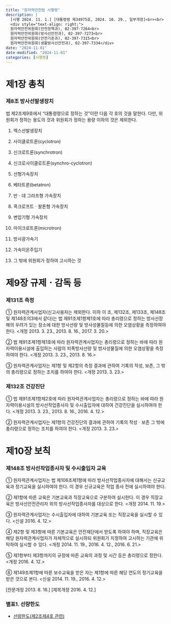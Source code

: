 ```yaml
---
title: "원자력안전법 시행령"
description: |
  [시행 2024. 11. 1.] [대통령령 제34975호, 2024. 10. 29., 일부개정]<br><br>
  <div style="text-align: right;">
  원자력안전위원회(안전정책과), 02-397-7264<br>
  원자력안전위원회(방사선안전과), 02-397-7273<br>
  원자력안전위원회(안전기준과), 02-397-7315<br>
  원자력안전위원회(생활방사선안전과), 02-397-7334</div>
date: "2024-11-01"
date-modified: "2024-11-01"
categories: [시행령]
---
```


# 제1장 총칙

### 제8조 방사선발생장치

::: {.callout-note title="제8조(방사선발생장치)" collapse="open" appearance="minimal"}
법 제2조제9호에서 “대통령령으로 정하는 것”이란 다음 각 호의 것을 말한다. 다만, 위원회가 정하는 용도의 것과 위원회가 정하는 용량 이하의 것은 제외한다.

1.  엑스선발생장치

2.  사이클로트론(cyclotron)

3.  신크로트론(synchrotron)

4.  신크로사이클로트론(synchro-cyclotron)

5.  선형가속장치

6.  베타트론(betatron)

7.  반ㆍ데 그라프형 가속장치

8.  콕크로프트ㆍ왈톤형 가속장치

9.  변압기형 가속장치

10. 마이크로트론(microtron)

11. 방사광가속기

12. 가속이온주입기

13. 그 밖에 위원회가 정하여 고시하는 것
:::

# 제9장 규제ㆍ감독 등

### 제131조 측정

::: {.callout-note title="제131조(측정)" collapse="open" appearance="minimal"}
① 원자력관계사업자(신고사용자는 제외한다. 이하 이 조, 제132조, 제133조, 제148조 및 제148조의3에서 같다)는 법 제91조제1항제1호에 따라 총리령으로 정하는 방사선장해의 우려가 있는 장소에 대한 방사선량 및 방사성물질등에 의한 오염상황을 측정하여야 한다. <개정 2013. 3. 23., 2013. 8. 16., 2017. 3. 20.>

② 법 제91조제1항제1호에 따라 원자력관계사업자는 총리령으로 정하는 바에 따라 원자력이용시설에 출입하는 사람의 피폭방사선량 및 방사성물질에 의한 오염상황을 측정하여야 한다. <개정 2013. 3. 23., 2013. 8. 16.>

③ 원자력관계사업자는 제1항 및 제2항의 측정 결과에 관하여 기록의 작성, 보존, 그 밖의 총리령으로 정하는 조치를 하여야 한다. <개정 2013. 3. 23.>
:::

### 제132조 건강진단

::: {.callout-note title="제132조(건강진단)" collapse="open" appearance="minimal"}
① 법 제91조제1항제2호에 따라 원자력관계사업자는 총리령으로 정하는 바에 따라 원자력이용시설의 방사선작업종사자 및 수시출입자에 대하여 건강진단을 실시하여야 한다. <개정 2013. 3. 23., 2013. 8. 16., 2016. 4. 12.>

② 원자력관계사업자는 제1항의 건강진단의 결과에 관하여 기록의 작성ㆍ보존 그 밖에 총리령으로 정하는 조치를 하여야 한다. <개정 2013. 3. 23.>
:::


# 제10장 보칙

### 제148조 방사선작업종사자 및 수시출입자 교육

::: {.callout-note title="제148조(방사선작업종사자 및 수시출입자 교육)" collapse="open" appearance="minimal"}
① 원자력관계사업자는 법 제106조제1항에 따라 방사선작업종사자에 대해서는 신규교육과 정기교육을 실시하여야 한다. 이 경우 신규교육은 작업 종사 전에 실시하여야 한다.

② 제1항에 따른 교육은 기본교육과 직장교육으로 구분하여 실시한다. 이 경우 직장교육은 방사선안전관리자 외의 방사선작업종사자를 대상으로 한다. \<개정 2014. 11. 19.\>

③ 원자력관계사업자는 수시출입자에 대하여 기본교육 또는 직장교육을 실시할 수 있다. \<신설 2016. 4. 12.\>

④ 제2항 및 제3항에 따른 기본교육은 안전재단에서 받도록 하여야 하며, 직장교육은 해당 원자력관계사업자가 자체적으로 실시하되 위원회가 지정하여 고시하는 기관에 위탁하여 실시할 수 있다. \<개정 2014. 11. 19., 2016. 4. 12., 2016. 6. 21.\>

⑤ 제1항부터 제3항까지의 규정에 따른 교육의 과정 및 시간 등은 총리령으로 정한다. \<개정 2016. 4. 12.\>

⑥ 제149조제1항에 따른 보수교육을 받은 자는 제1항에 따른 해당 연도의 정기교육을 받은 것으로 본다. \<신설 2014. 11. 19., 2016. 4. 12.\>

\[전문개정 2013. 8. 16.\] \[제목개정 2016. 4. 12.\]
:::

### 별표1. 선량한도

-   [선량한도(제2조제4호 관련)](/archive/별표1_선량한도_제2조제4호_관련_원자력안전법_시행령.pdf)
